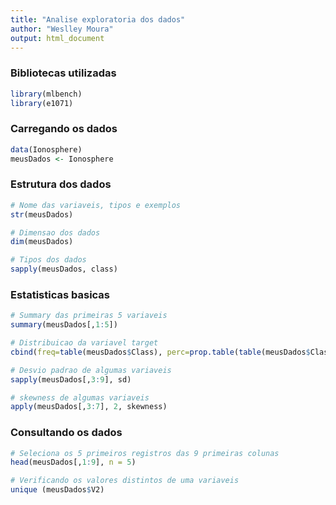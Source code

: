---
title: "Analise exploratoria dos dados"
author: "Weslley Moura"
output: html_document
---

### Bibliotecas utilizadas
```{r, message=FALSE}
library(mlbench)
library(e1071)
```

### Carregando os dados
```{r}
data(Ionosphere)
meusDados <- Ionosphere
```

### Estrutura dos dados
```{r}

# Nome das variaveis, tipos e exemplos
str(meusDados)

# Dimensao dos dados
dim(meusDados)

# Tipos dos dados
sapply(meusDados, class)
```

### Estatisticas basicas
```{r}
# Summary das primeiras 5 variaveis
summary(meusDados[,1:5])

# Distribuicao da variavel target
cbind(freq=table(meusDados$Class), perc=prop.table(table(meusDados$Class))*100)

# Desvio padrao de algumas variaveis
sapply(meusDados[,3:9], sd)

# skewness de algumas variaveis
apply(meusDados[,3:7], 2, skewness)
```

### Consultando os dados
```{r}
# Seleciona os 5 primeiros registros das 9 primeiras colunas 
head(meusDados[,1:9], n = 5)

# Verificando os valores distintos de uma variaveis
unique (meusDados$V2)
```

